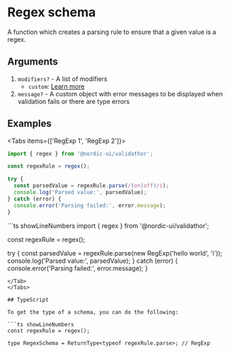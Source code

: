 # Regex schema

A function which creates a parsing rule to ensure that a given value is a regex.

## Arguments

1. `modifiers?` - A list of modifiers
   - `custom`: [Learn more](/modifiers/custom)
2. `message?` -  A custom object with error messages to be displayed when validation fails or there are type errors

## Examples


<Tabs items={['RegExp 1', 'RegExp 2']}>
  <Tab>
  ```ts showLineNumbers
  import { regex } from '@nordic-ui/validathor';

  const regexRule = regex();

  try {
    const parsedValue = regexRule.parse(/(on|off)/i);
    console.log('Parsed value:', parsedValue);
  } catch (error) {
    console.error('Parsing failed:', error.message);
  }
  ```
  </Tab>
  <Tab>
  ```ts showLineNumbers
  import { regex } from '@nordic-ui/validathor';

  const regexRule = regex();

  try {
    const parsedValue = regexRule.parse(new RegExp('hello world', 'i'));
    console.log('Parsed value:', parsedValue);
  } catch (error) {
    console.error('Parsing failed:', error.message);
  }
  ```
  </Tab>
</Tabs>

## TypeScript

To get the type of a schema, you can do the following:

```ts showLineNumbers
const regexRule = regex();

type RegexSchema = ReturnType<typeof regexRule.parse>; // RegExp
```